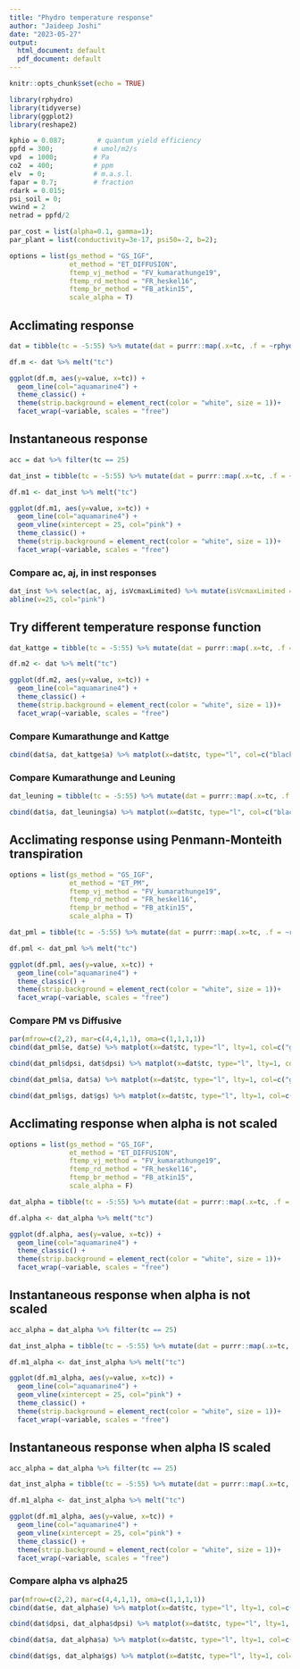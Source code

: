 ```yaml
---
title: "Phydro temperature response"
author: "Jaideep Joshi"
date: "2023-05-27"
output:
  html_document: default
  pdf_document: default
---
```


```r
knitr::opts_chunk$set(echo = TRUE)
```


```r
library(rphydro)
library(tidyverse)
library(ggplot2)
library(reshape2)
```

```r
kphio = 0.087;        # quantum yield efficiency
ppfd = 300;          # umol/m2/s
vpd  = 1000;         # Pa
co2  = 400;          # ppm
elv  = 0;            # m.a.s.l.
fapar = 0.7;         # fraction
rdark = 0.015;
psi_soil = 0;
vwind = 2
netrad = ppfd/2

par_cost = list(alpha=0.1, gamma=1);
par_plant = list(conductivity=3e-17, psi50=-2, b=2);

options = list(gs_method = "GS_IGF", 
               et_method = "ET_DIFFUSION",
               ftemp_vj_method = "FV_kumarathunge19",
               ftemp_rd_method = "FR_heskel16",
               ftemp_br_method = "FB_atkin15",
               scale_alpha = T)

```

## Acclimating response

```r
dat = tibble(tc = -5:55) %>% mutate(dat = purrr::map(.x=tc, .f = ~rphydro_analytical(.x, .x, ppfd, netrad, vpd, co2, pa, fapar, kphio, psi_soil, rdark, vwind, par_plant, par_cost, options))) %>% unnest_wider(dat)
```

```r
df.m <- dat %>% melt("tc")

ggplot(df.m, aes(y=value, x=tc)) + 
  geom_line(col="aquamarine4") + 
  theme_classic() +
  theme(strip.background = element_rect(color = "white", size = 1))+
  facet_wrap(~variable, scales = "free")

```

## Instantaneous response

```r
acc = dat %>% filter(tc == 25)

dat_inst = tibble(tc = -5:55) %>% mutate(dat = purrr::map(.x=tc, .f = ~rphydro_instantaneous_analytical(acc$vcmax25, acc$jmax25, .x, .x, ppfd, netrad, vpd, co2, pa, fapar, kphio, psi_soil, rdark, vwind, par_plant, par_cost, options))) %>% unnest_wider(dat)

df.m1 <- dat_inst %>% melt("tc")

ggplot(df.m1, aes(y=value, x=tc)) + 
  geom_line(col="aquamarine4") + 
  geom_vline(xintercept = 25, col="pink") + 
  theme_classic() +
  theme(strip.background = element_rect(color = "white", size = 1))+
  facet_wrap(~variable, scales = "free")

```


### Compare ac, aj, in inst responses

```r
dat_inst %>% select(ac, aj, isVcmaxLimited) %>% mutate(isVcmaxLimited = isVcmaxLimited*5) %>%  matplot(x=dat_inst$tc, type="l", lty=1, col=c("green4", "yellow3", "black"))
abline(v=25, col="pink")
```

## Try different temperature response function


```r
dat_kattge = tibble(tc = -5:55) %>% mutate(dat = purrr::map(.x=tc, .f = ~rphydro_analytical(.x, .x, ppfd, netrad, vpd, co2, pa, fapar, kphio, psi_soil, rdark, vwind, par_plant, par_cost, list_modify(options, ftemp_vj_method = "FV_kattge07") ))) %>% unnest_wider(dat)
```

```r
df.m2 <- dat %>% melt("tc")

ggplot(df.m2, aes(y=value, x=tc)) + 
  geom_line(col="aquamarine4") + 
  theme_classic() +
  theme(strip.background = element_rect(color = "white", size = 1))+
  facet_wrap(~variable, scales = "free")

```

### Compare Kumarathunge and Kattge


```r
cbind(dat$a, dat_kattge$a) %>% matplot(x=dat$tc, type="l", col=c("black", "cyan3"), lty=1, lwd=c(2,1))
```




### Compare Kumarathunge and Leuning


```r
dat_leuning = tibble(tc = -5:55) %>% mutate(dat = purrr::map(.x=tc, .f = ~rphydro_analytical(.x, .x, ppfd, netrad, vpd, co2, pa, fapar, kphio, psi_soil, rdark, vwind, par_plant, par_cost, list_modify(options, ftemp_vj_method = "FV_leuning02") ))) %>% unnest_wider(dat)
```


```r
cbind(dat$a, dat_leuning$a) %>% matplot(x=dat$tc, type="l", col=c("black", "cyan3"), lty=1, lwd=c(2,1))
```


## Acclimating response using Penmann-Monteith transpiration


```r
options = list(gs_method = "GS_IGF", 
               et_method = "ET_PM",
               ftemp_vj_method = "FV_kumarathunge19",
               ftemp_rd_method = "FR_heskel16",
               ftemp_br_method = "FB_atkin15",
               scale_alpha = T)

dat_pml = tibble(tc = -5:55) %>% mutate(dat = purrr::map(.x=tc, .f = ~rphydro_analytical(.x, .x, ppfd, netrad, vpd, co2, pa, fapar, kphio, psi_soil, rdark, vwind, par_plant, par_cost, list_modify(options, ftemp_vj_method = "FV_kattge07") ))) %>% unnest_wider(dat)
```

```r
df.pml <- dat_pml %>% melt("tc")

ggplot(df.pml, aes(y=value, x=tc)) + 
  geom_line(col="aquamarine4") + 
  theme_classic() +
  theme(strip.background = element_rect(color = "white", size = 1))+
  facet_wrap(~variable, scales = "free")

```

### Compare PM vs Diffusive 

```r
par(mfrow=c(2,2), mar=c(4,4,1,1), oma=c(1,1,1,1))
cbind(dat_pml$e, dat$e) %>% matplot(x=dat$tc, type="l", lty=1, col=c("green4", "cyan3"), ylab="e", xlab="T")

cbind(dat_pml$dpsi, dat$dpsi) %>% matplot(x=dat$tc, type="l", lty=1, col=c("green4", "cyan3"), ylab="dpsi", xlab="T")

cbind(dat_pml$a, dat$a) %>% matplot(x=dat$tc, type="l", lty=1, col=c("green4", "cyan3"), ylab="a", xlab="T")

cbind(dat_pml$gs, dat$gs) %>% matplot(x=dat$tc, type="l", lty=1, col=c("green4", "cyan3"), ylab="gs", xlab="T")

```



## Acclimating response when alpha is not scaled


```r
options = list(gs_method = "GS_IGF", 
               et_method = "ET_DIFFUSION",
               ftemp_vj_method = "FV_kumarathunge19",
               ftemp_rd_method = "FR_heskel16",
               ftemp_br_method = "FB_atkin15",
               scale_alpha = F)

dat_alpha = tibble(tc = -5:55) %>% mutate(dat = purrr::map(.x=tc, .f = ~rphydro_analytical(.x, .x, ppfd, netrad, vpd, co2, pa, fapar, kphio, psi_soil, rdark, vwind, par_plant, par_cost, options ))) %>% unnest_wider(dat)

df.alpha <- dat_alpha %>% melt("tc")

ggplot(df.alpha, aes(y=value, x=tc)) + 
  geom_line(col="aquamarine4") + 
  theme_classic() +
  theme(strip.background = element_rect(color = "white", size = 1))+
  facet_wrap(~variable, scales = "free")
```

## Instantaneous response when alpha is not scaled

```r
acc_alpha = dat_alpha %>% filter(tc == 25)

dat_inst_alpha = tibble(tc = -5:55) %>% mutate(dat = purrr::map(.x=tc, .f = ~rphydro_instantaneous_analytical(acc_alpha$vcmax25, acc_alpha$jmax25, .x, .x, ppfd, netrad, vpd, co2, pa, fapar, kphio, psi_soil, rdark, vwind, par_plant, par_cost, options))) %>% unnest_wider(dat)

df.m1_alpha <- dat_inst_alpha %>% melt("tc")

ggplot(df.m1_alpha, aes(y=value, x=tc)) + 
  geom_line(col="aquamarine4") + 
  geom_vline(xintercept = 25, col="pink") + 
  theme_classic() +
  theme(strip.background = element_rect(color = "white", size = 1))+
  facet_wrap(~variable, scales = "free")

```

## Instantaneous response when alpha IS scaled

```r
acc_alpha = dat_alpha %>% filter(tc == 25)

dat_inst_alpha = tibble(tc = -5:55) %>% mutate(dat = purrr::map(.x=tc, .f = ~rphydro_instantaneous_analytical(acc_alpha$vcmax25, acc_alpha$jmax25, .x, .x, ppfd, netrad, vpd, co2, pa, fapar, kphio, psi_soil, rdark, vwind, par_plant, par_cost, options %>% list_modify(scale_alpha=T)))) %>% unnest_wider(dat)

df.m1_alpha <- dat_inst_alpha %>% melt("tc")

ggplot(df.m1_alpha, aes(y=value, x=tc)) + 
  geom_line(col="aquamarine4") + 
  geom_vline(xintercept = 25, col="pink") + 
  theme_classic() +
  theme(strip.background = element_rect(color = "white", size = 1))+
  facet_wrap(~variable, scales = "free")

```

### Compare alpha vs alpha25 

```r
par(mfrow=c(2,2), mar=c(4,4,1,1), oma=c(1,1,1,1))
cbind(dat$e, dat_alpha$e) %>% matplot(x=dat$tc, type="l", lty=1, col=c("green4", "cyan3"), ylab="e", xlab="T")

cbind(dat$dpsi, dat_alpha$dpsi) %>% matplot(x=dat$tc, type="l", lty=1, col=c("green4", "cyan3"), ylab="dpsi", xlab="T")

cbind(dat$a, dat_alpha$a) %>% matplot(x=dat$tc, type="l", lty=1, col=c("green4", "cyan3"), ylab="a", xlab="T")

cbind(dat$gs, dat_alpha$gs) %>% matplot(x=dat$tc, type="l", lty=1, col=c("green4", "cyan3"), ylab="gs", xlab="T")

```